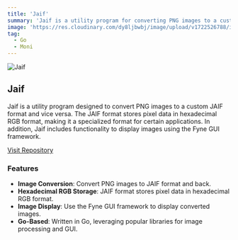 ```yaml
---
title: 'Jaif'
summary: 'Jaif is a utility program for converting PNG images to a custom JAIF format and vice versa. The JAIF format stores pixel data in hexadecimal RGB format. The program also includes functionality to display images using the Fyne GUI framework.'
image: 'https://res.cloudinary.com/dy8ljbwbj/image/upload/v1722526788/image-file-formats_gkebgg.png'
tag:
  - Go
  - Moni
---
```


![Jaif](https://res.cloudinary.com/dy8ljbwbj/image/upload/v1722526788/image-file-formats_gkebgg.png)

## Jaif

Jaif is a utility program designed to convert PNG images to a custom JAIF format and vice versa. The JAIF format stores pixel data in hexadecimal RGB format, making it a specialized format for certain applications. In addition, Jaif includes functionality to display images using the Fyne GUI framework.

[Visit Repository](https://github.com/AvaterClasher/jaif)

### Features

- **Image Conversion**: Convert PNG images to JAIF format and back.
- **Hexadecimal RGB Storage**: JAIF format stores pixel data in hexadecimal RGB format.
- **Image Display**: Use the Fyne GUI framework to display converted images.
- **Go-Based**: Written in Go, leveraging popular libraries for image processing and GUI.